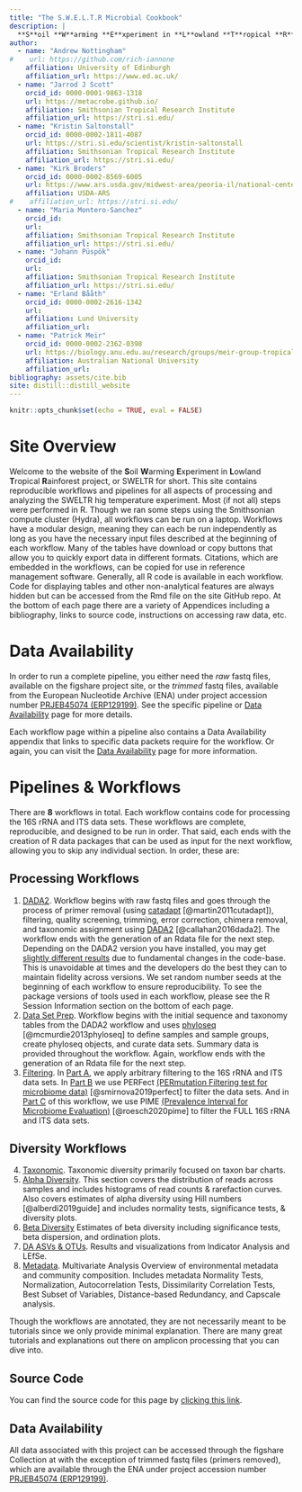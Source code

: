 ```yaml
---
title: "The S.W.E.L.T.R Microbial Cookbook"
description: |
  **S**oil **W**arming **E**xperiment in **L**owland **T**ropical **R**ainforest
author:
  - name: "Andrew Nottingham"
#    url: https://github.com/rich-iannone
    affiliation: University of Edinburgh
    affiliation_url: https://www.ed.ac.uk/
  - name: "Jarrod J Scott"
    orcid_id: 0000-0001-9863-1318
    url: https://metacrobe.github.io/
    affiliation: Smithsonian Tropical Research Institute
    affiliation_url: https://stri.si.edu/
  - name: "Kristin Saltonstall"
    orcid_id: 0000-0002-1811-4087
    url: https://stri.si.edu/scientist/kristin-saltonstall
    affiliation: Smithsonian Tropical Research Institute
    affiliation_url: https://stri.si.edu/
  - name: "Kirk Broders"
    orcid_id: 0000-0002-8569-6005
    url: https://www.ars.usda.gov/midwest-area/peoria-il/national-center-for-agricultural-utilization-research/mycotoxin-prevention-and-applied-microbiology-research/people/kirk-broders/
    affiliation: USDA-ARS
#    affiliation_url: https://stri.si.edu/
  - name: "Maria Montero-Sanchez"
    orcid_id: 
    url: 
    affiliation: Smithsonian Tropical Research Institute
    affiliation_url: https://stri.si.edu/
  - name: "Johann Püspök"
    orcid_id: 
    url: 
    affiliation: Smithsonian Tropical Research Institute
    affiliation_url: https://stri.si.edu/
  - name: "Erland Bååth"
    orcid_id: 0000-0002-2616-1342 
    url: 
    affiliation: Lund University
    affiliation_url: 
  - name: "Patrick Meir"
    orcid_id: 0000-0002-2362-0398 
    url: https://biology.anu.edu.au/research/groups/meir-group-tropical-forest-ecosystems
    affiliation: Australian National University
    affiliation_url: 
bibliography: assets/cite.bib
site: distill::distill_website
---
```


```r
knitr::opts_chunk$set(echo = TRUE, eval = FALSE)
```

# Site Overview

Welcome to the website of the **S**oil **W**arming **E**xperiment in **L**owland **T**ropical **R**ainforest project, or SWELTR for short. This site contains reproducible workflows and pipelines for all aspects of processing and analyzing the SWELTR hig temperature experiment. Most (if not all) steps were performed in R. Though we ran some steps using the Smithsonian compute cluster (Hydra), all workflows can be run on a laptop. Workflows have a modular design, meaning they can each be run independently as long as you have the necessary input files described at the beginning of each workflow. Many of the tables have download or copy buttons that allow you to quickly export data in different formats. Citations, which are embedded in the workflows, can be copied for use in reference management software. Generally, all R code is available in each workflow. Code for displaying tables and other non-analytical features are always hidden but can be accessed from the Rmd file on the site GitHub repo. At the bottom of each page there are a variety of Appendices including a bibliography, links to source code, instructions on accessing raw data, etc.

# Data Availability

In order to run a complete pipeline, you either need the *raw* fastq files, available on the figshare project site, or the *trimmed* fastq files, available from the European Nucleotide Archive (ENA) under project accession number [PRJEB45074 (ERP129199)](https://www.ebi.ac.uk/ena/browser/view/PRJEB45074). See the specific pipeline or [Data Availability](data-availability.html) page for more details.

Each workflow page within a pipeline also contains a Data Availability appendix that links to specific data packets require for the workflow. Or again, you can visit the [Data Availability](data-availability.html) page for more information.

# Pipelines & Workflows

There are **8** workflows in total. Each workflow contains code for processing the 16S rRNA and ITS data sets. These workflows are complete, reproducible, and designed to be run in order. That said, each ends with the creation of R data packages that can be used as input for the next workflow, allowing you to skip any individual section. In order, these are:

## Processing Workflows

1. [DADA2](dada2.html).  Workflow begins with raw fastq files and goes through the process of primer removal (using [catadapt](https://github.com/marcelm/cutadapt) [@martin2011cutadapt]), filtering, quality screening, trimming, error correction, chimera removal, and taxonomic assignment using [DADA2](https://benjjneb.github.io/dada2/) [@callahan2016dada2]. The workflow ends with the generation of an Rdata file for the next step. Depending on the DADA2 version you have installed, you may get [slightly different results](https://github.com/benjjneb/dada2/issues/532) due to fundamental changes in the code-base. This is unavoidable at times and the developers do the best they can to maintain fidelity across versions. We set random number seeds at the beginning of each workflow to ensure reproducibility. To see the package versions of tools used in each workflow, please see the R Session Information section on the bottom of each page.
2. [Data Set Prep](data-prep.html). Workflow begins with the initial sequence and taxonomy tables from the DADA2 workflow and uses [phyloseq](https://joey711.github.io/phyloseq/) [@mcmurdie2013phyloseq] to define samples and sample groups, create phyloseq objects, and curate data sets. Summary data is provided throughout the workflow. Again, workflow ends with the generation of an Rdata file for the next step.
3. [Filtering](filtering.html). In [Part A](#a.-arbitrary-filtering), we apply arbitrary filtering to the 16S rRNA and ITS data sets. In [Part B](#b.-perfect-filtering) we use PERFect [(PERmutation Filtering test for microbiome data)](https://github.com/katiasmirn/PERFect) [@smirnova2019perfect] to filter the data sets. And in [Part C](#c.-pime-filtering) of this workflow, we use PIME [(Prevalence Interval for Microbiome Evaluation)](https://github.com/microEcology/pime) [@roesch2020pime] to filter the FULL 16S rRNA and ITS data sets.

## Diversity Workflows

4. [Taxonomic](taxa.html). Taxonomic diversity primarily focused on taxon bar charts.
5. [Alpha Diversity](alpha.html). This section covers the distribution of reads across samples and includes histograms of read counts & rarefaction curves. Also covers estimates of alpha diversity using Hill numbers [@alberdi2019guide] and includes normality tests, significance tests, & diversity plots. 
6. [Beta Diversity](beta.html) Estimates of beta diversity including significance tests, beta dispersion, and ordination plots.
7. [DA ASVs & OTUs](da.html). Results and visualizations from Indicator Analysis and LEfSe. 
8. [Metadata](metadata.html). Multivariate Analysis Overview of environmental metadata and community composition. Includes metadata Normality Tests, Normalization, Autocorrelation Tests, Dissimilarity Correlation Tests, Best Subset of Variables, Distance-based Redundancy, and Capscale analysis.

Though the workflows are annotated, they are not necessarily meant to be tutorials since we only provide minimal explanation. There are many great tutorials and explanations out there on amplicon processing that you can dive into.

##  Source Code {.appendix}

You can find the source code for this page by [clicking this link](https://github.com/sweltr/high-temp/blob/master/index.Rmd).

## Data Availability {.appendix}

All data associated with this project can be accessed through the figshare Collection at []() with the exception of trimmed fastq files (primers removed), which are available through the ENA under project accession number [PRJEB45074 (ERP129199)](https://www.ebi.ac.uk/ena/browser/view/PRJEB45074). 
